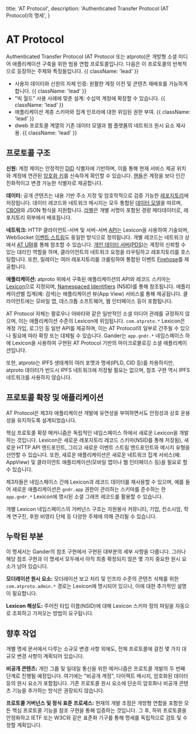   title: 'AT Protocol',
  description: 'Authenticated Transfer Protocol (AT Protocol)의 명세',
}

# AT Protocol

Authenticated Transfer Protocol (AT Protocol 또는 atproto)은 개방형 소셜 미디어 애플리케이션 구축을 위한 범용 연합 프로토콜입니다. 다음은 이 프로토콜의 반복적으로 등장하는 주제와 특징들입니다. {{ className: 'lead' }}

- 사용자 데이터와 신원의 자체 인증: 원활한 계정 이전 및 콘텐츠 재배포를 가능하게 합니다. {{ className: 'lead' }}
- "빅 월드" 사용 사례에 맞춘 설계: 수십억 계정에 확장할 수 있습니다. {{ className: 'lead' }}
- 애플리케이션 계층 스키마와 집계 인프라에 대한 위임된 권한 부여. {{ className: 'lead' }}
- dweb 프로토콜 계열의 기존 데이터 모델과 웹 플랫폼의 네트워크 원시 요소 재사용. {{ className: 'lead' }}

## 프로토콜 구조

**신원:** 계정 제어는 안정적인 [DID](/specs/did) 식별자에 기반하며, 이를 통해 현재 서비스 제공 위치와 계정에 연관된 [암호화 키](/specs/cryptography)를 신속하게 확인할 수 있습니다. [핸들](/specs/handle)은 계정을 보다 인간 친화적이고 변경 가능한 식별자로 제공합니다.

**데이터:** 공개 콘텐츠는 내용 기반 주소 지정 및 암호학적으로 검증 가능한 [레포지토리](/specs/repository)에 저장됩니다. 데이터 레코드와 네트워크 메시지는 모두 통합된 [데이터 모델](/specs/data-model)을 따르며, [CBOR](https://en.wikipedia.org/wiki/CBOR)와 JSON 형식을 지원합니다. [라벨](/specs/label)은 개별 서명이 포함된 경량 메타데이터로, 레포지토리 외부에서 배포됩니다.

**네트워크:** HTTP 클라이언트-서버 및 서버-서버 [API](/specs/xrpc)는 Lexicon을 사용하여 기술되며, WebSocket [이벤트 스트림](/specs/event-stream)도 동일한 방식으로 정의됩니다. 개별 레코드는 네트워크 상에서 [AT URI](/specs/at-uri-scheme)를 통해 참조할 수 있습니다. [개인 데이터 서버(PDS)](/specs/account)는 계정의 신뢰할 수 있는 대리인 역할을 하며, 클라이언트의 네트워크 요청을 라우팅하고 레포지토리를 호스팅합니다. 또한, 릴레이는 여러 레포지토리를 크롤링하여 통합된 이벤트 [Firehose](/specs/sync)를 제공합니다.

**애플리케이션:** atproto 위에서 구축된 애플리케이션의 API와 레코드 스키마는 [Lexicon](/specs/lexicon)으로 지정되며, [Namespaced Identifiers](/specs/nsid) (NSID)를 통해 참조됩니다. 애플리케이션별 집계(예: 검색)는 애플리케이션 뷰(App View) 서비스를 통해 제공됩니다. 클라이언트에는 모바일 앱, 데스크톱 소프트웨어, 웹 인터페이스 등이 포함됩니다.

AT Protocol 자체는 팔로우나 아바타와 같은 일반적인 소셜 미디어 관례를 규정하지 않으며, 이는 애플리케이션 수준의 Lexicon에 위임됩니다. `com.atproto.*` Lexicon은 계정 가입, 로그인 등 일반 API를 제공하며, 이는 AT Protocol의 일부로 간주될 수 있으나 필요에 따라 확장 또는 대체될 수 있습니다. Gander는 `app.gndr.*` 네임스페이스 하에 Lexicon을 사용하여 구현된 AT Protocol 기반의 마이크로블로깅 소셜 애플리케이션입니다.

또한, atproto는 IPFS 생태계의 여러 포맷과 명세(IPLD, CID 등)를 차용하지만, atproto 데이터가 반드시 IPFS 네트워크에 저장될 필요는 없으며, 참조 구현 역시 IPFS 네트워크를 사용하지 않습니다.

## 프로토콜 확장 및 애플리케이션

AT Protocol은 제3자 애플리케이션 개발에 유연성을 부여하면서도 안정성과 상호 운용성을 유지하도록 설계되었습니다.

핵심 프로토콜 확장 메커니즘은 독립적인 네임스페이스 하에서 새로운 Lexicon을 개발하는 것입니다. Lexicon은 새로운 레포지토리 레코드 스키마(NSID를 통해 저장됨), 새로운 HTTP API 엔드포인트, 그리고 새로운 이벤트 스트림 엔드포인트와 메시지 유형을 선언할 수 있습니다. 또한, 새로운 애플리케이션은 새로운 네트워크 집계 서비스(예: AppView) 및 클라이언트 애플리케이션(모바일 앱이나 웹 인터페이스 등)을 필요로 할 수 있습니다.

제3자들은 네임스페이스 간에 Lexicon과 레코드 데이터를 재사용할 수 있으며, 예를 들어 새로운 애플리케이션은 `gndr.app` 권한이 관리하는 스키마를 준수하는 한 `app.gndr.*` Lexicon에 명시된 소셜 그래프 레코드를 활용할 수 있습니다.

개별 Lexicon 네임스페이스의 거버넌스 구조는 자원봉사 커뮤니티, 기업, 컨소시엄, 학계 연구진, 후원 비영리 단체 등 다양한 주체에 의해 관리될 수 있습니다.

## 누락된 부분

이 명세서는 Gander의 참조 구현에서 구현된 대부분의 세부 사항을 다룹니다. 그러나 해당 참조 구현과 이 명세서 모두에서 아직 최종 확정되지 않은 몇 가지 중요한 원시 요소가 남아 있습니다.

**모더레이션 원시 요소:** 모더레이션 보고 처리 및 인프라 수준의 콘텐츠 삭제를 위한 `com.atproto.admin.*` 경로는 Lexicon에 명시되어 있으나, 이에 대한 추가적인 설명이 필요합니다.

**Lexicon 해상도:** 주어진 타입 이름(NSID)에 대해 Lexicon 스키마 정의 파일을 자동으로 조회하고 가져오는 방법이 요구됩니다.

## 향후 작업

개별 명세 문서에서 다루는 소규모 변경 사항 외에도, 전체 프로토콜에 걸친 몇 가지 대규모 변경 사항이 계획되어 있습니다.

**비공개 콘텐츠:** 개인 그룹 및 일대일 통신을 위한 메커니즘은 프로토콜 개발의 두 번째 단계로 진행될 예정입니다. 여기에는 "비공개 계정", 다이렉트 메시지, 암호화된 데이터 등의 원시 요소가 포함됩니다. 기존 프로토콜 원시 요소에 단순히 암호화나 비공개 콘텐츠 기능을 추가하는 방식은 권장되지 않습니다.

**프로토콜 거버넌스 및 정식 표준 프로세스:** 현재의 개발 초점은 개방형 연합을 포함한 모든 핵심 프로토콜 기능을 참조 구현을 통해 입증하는 것입니다. 그 후, 하위 프로토콜을 안정화하고 IETF 또는 W3C와 같은 표준화 기구를 통해 명세를 독립적으로 검토 및 수정할 계획입니다.
